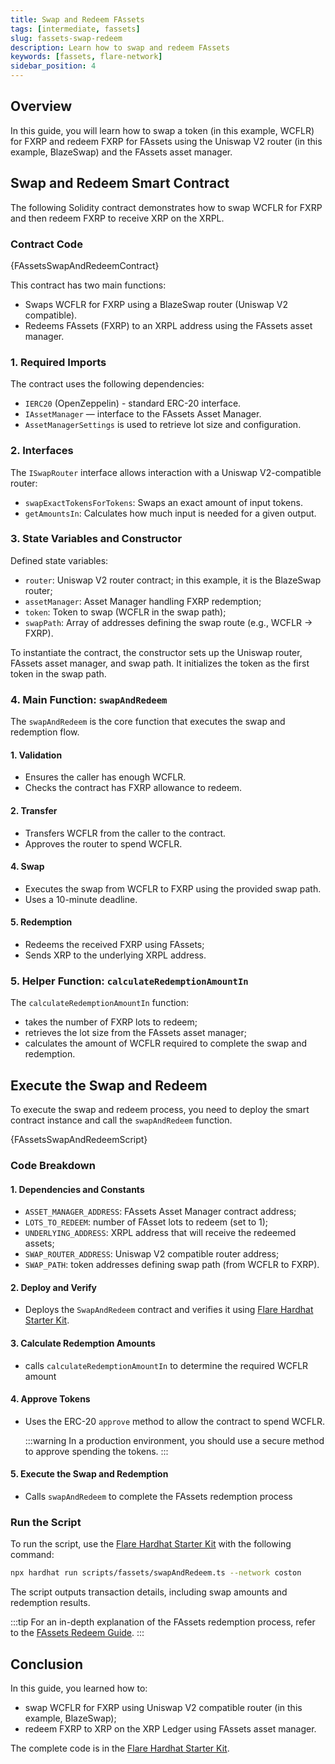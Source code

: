 ```yaml
---
title: Swap and Redeem FAssets
tags: [intermediate, fassets]
slug: fassets-swap-redeem
description: Learn how to swap and redeem FAssets
keywords: [fassets, flare-network]
sidebar_position: 4
---
```



## Overview

In this guide, you will learn how to swap a token (in this example, WCFLR) for FXRP and redeem FXRP for FAssets using the Uniswap V2 router (in this example, BlazeSwap) and the FAssets asset manager.

<RedemptionProcessPrerequisites />

## Swap and Redeem Smart Contract

The following Solidity contract demonstrates how to swap WCFLR for FXRP and then redeem FXRP to receive XRP on the XRPL.

### Contract Code

<CodeBlock language="solidity" title="contracts/fassets/SwapAndRedeem.sol">
  {FAssetsSwapAndRedeemContract}
</CodeBlock>

This contract has two main functions:

- Swaps WCFLR for FXRP using a BlazeSwap router (Uniswap V2 compatible).
- Redeems FAssets (FXRP) to an XRPL address using the FAssets asset manager.

### 1. Required Imports

The contract uses the following dependencies:

- `IERC20` (OpenZeppelin) - standard ERC-20 interface.
- `IAssetManager` — interface to the FAssets Asset Manager.
- `AssetManagerSettings` is used to retrieve lot size and configuration.

### 2. Interfaces

The `ISwapRouter` interface allows interaction with a Uniswap V2-compatible router:

- `swapExactTokensForTokens`: Swaps an exact amount of input tokens.
- `getAmountsIn`: Calculates how much input is needed for a given output.

### 3. State Variables and Constructor

Defined state variables:

- `router`: Uniswap V2 router contract; in this example, it is the BlazeSwap router;
- `assetManager`: Asset Manager handling FXRP redemption;
- `token`: Token to swap (WCFLR in the swap path);
- `swapPath`: Array of addresses defining the swap route (e.g., WCFLR → FXRP).

To instantiate the contract, the constructor sets up the Uniswap router, FAssets asset manager, and swap path.
It initializes the token as the first token in the swap path.

### 4. Main Function: `swapAndRedeem`

The `swapAndRedeem` is the core function that executes the swap and redemption flow.

#### 1. Validation

- Ensures the caller has enough WCFLR.
- Checks the contract has FXRP allowance to redeem.

#### 2. Transfer

- Transfers WCFLR from the caller to the contract.
- Approves the router to spend WCFLR.

#### 4. Swap

- Executes the swap from WCFLR to FXRP using the provided swap path.
- Uses a 10-minute deadline.

#### 5. Redemption

- Redeems the received FXRP using FAssets;
- Sends XRP to the underlying XRPL address.

### 5. Helper Function: `calculateRedemptionAmountIn`

The `calculateRedemptionAmountIn` function:

- takes the number of FXRP lots to redeem;
- retrieves the lot size from the FAssets asset manager;
- calculates the amount of WCFLR required to complete the swap and redemption.

## Execute the Swap and Redeem

To execute the swap and redeem process, you need to deploy the smart contract instance and call the `swapAndRedeem` function.

<CodeBlock language="typescript" title="scripts/fassets/swapAndRedeem.ts">
  {FAssetsSwapAndRedeemScript}
</CodeBlock>

### Code Breakdown

#### 1. Dependencies and Constants

- `ASSET_MANAGER_ADDRESS`: FAssets Asset Manager contract address;
- `LOTS_TO_REDEEM`: number of FAsset lots to redeem (set to 1);
- `UNDERLYING_ADDRESS`: XRPL address that will receive the redeemed assets;
- `SWAP_ROUTER_ADDRESS`: Uniswap V2 compatible router address;
- `SWAP_PATH`: token addresses defining swap path (from WCFLR to FXRP).

#### 2. Deploy and Verify

- Deploys the `SwapAndRedeem` contract and verifies it using [Flare Hardhat Starter Kit](/network/guides/hardhat-foundry-starter-kit#hardhat).

#### 3. Calculate Redemption Amounts

- calls `calculateRedemptionAmountIn` to determine the required WCFLR amount

#### 4. Approve Tokens

- Uses the ERC-20 `approve` method to allow the contract to spend WCFLR.

  :::warning
  In a production environment, you should use a secure method to approve spending the tokens.
  :::

#### 5. Execute the Swap and Redemption

- Calls `swapAndRedeem` to complete the FAssets redemption process

### Run the Script

To run the script, use the [Flare Hardhat Starter Kit](/network/guides/hardhat-foundry-starter-kit#hardhat) with the following command:

```bash
npx hardhat run scripts/fassets/swapAndRedeem.ts --network coston
```

The script outputs transaction details, including swap amounts and redemption results.

:::tip
For an in-depth explanation of the FAssets redemption process, refer to the [FAssets Redeem Guide](/fassets/developer-guides/fassets-redeem).
:::

## Conclusion

In this guide, you learned how to:

- swap WCFLR for FXRP using Uniswap V2 compatible router (in this example, BlazeSwap);
- redeem FXRP to XRP on the XRP Ledger using FAssets asset manager.

The complete code is in the [Flare Hardhat Starter Kit](/network/guides/hardhat-foundry-starter-kit#hardhat).

